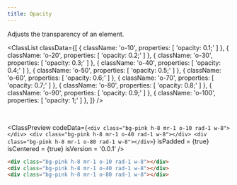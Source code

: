 ```yaml
---
title: Opacity
---
```



Adjusts the transparency of an element.

<ClassList
  classData={[
    {
      className: 'o-10',
      properties: [
        'opacity: 0.1;'
      ]
    },
    {
      className: 'o-20',
      properties: [
        'opacity: 0.2;'
      ]
    },
    {
      className: 'o-30',
      properties: [
        'opacity: 0.3;'
      ]
    },
    {
      className: 'o-40',
      properties: [
        'opacity: 0.4;'
      ]
    },
    {
      className: 'o-50',
      properties: [
        'opacity: 0.5;'
      ]
    },
    {
      className: 'o-60',
      properties: [
        'opacity: 0.6;'
      ]
    },
    {
      className: 'o-70',
      properties: [
        'opacity: 0.7;'
      ]
    },
    {
      className: 'o-80',
      properties: [
        'opacity: 0.8;'
      ]
    },
    {
      className: 'o-90',
      properties: [
        'opacity: 0.9;'
      ]
    },
    {
      className: 'o-100',
      properties: [
        'opacity: 1;'
      ]
    },
  ]}
/>

<br />

<ClassPreview
  codeData={`
    <div class="bg-pink h-8 mr-1 o-10 rad-1 w-8"></div>
    <div class="bg-pink h-8 mr-1 o-40 rad-1 w-8"></div>
    <div class="bg-pink h-8 mr-1 o-80 rad-1 w-8"></div>
  `}
  isPadded = {true}
  isCentered = {true}
  isVersion = '0.0.1'
/>

```html
<div class="bg-pink h-8 mr-1 o-10 rad-1 w-8"></div>
<div class="bg-pink h-8 mr-1 o-40 rad-1 w-8"></div>
<div class="bg-pink h-8 mr-1 o-80 rad-1 w-8"></div>
```